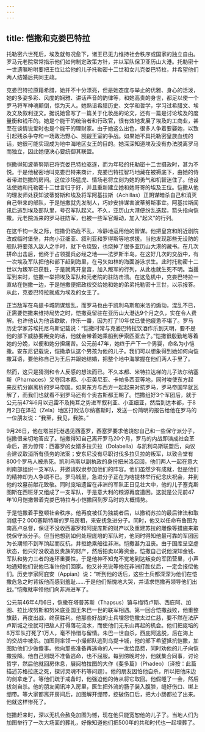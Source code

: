 ```yaml
---
---
---
```

title: 恺撒和克娄巴特拉
---




托勒密六世死后，埃及就每况愈下，诸王已无力维持社会秩序或国家的独立自由。罗马元老院常常指示他们如何制定政策方针，并以军队保卫亚历山大港。托勒密十一世遗嘱吩咐要把王位让给他的儿子托勒密十二世和女儿克娄巴特拉，并希望他们两人结婚后共同主政。

克娄巴特拉原籍希腊，她并不十分漂亮，但是她态度与举止的优雅、身心的活泼，她的多姿多彩、风度的娴雅、讲话声音的韵律等，和她高贵的身世，都足以使一个罗马将军神魂颠倒，惊为天人。她熟谙希腊历史、文学和哲学，学习过希腊文、埃及文及叙利亚文。据说她曾写了一篇关于化妆品的论文，还有一篇是讨论埃及的度量衡和钱币的。她是个能干的统治者和行政官，很有效地发展了埃及的工商业，甚至在谈情说爱时也是个能干的理财家。由于她这么出色，很多人争着要娶她，以致引起残杀争夺和一场政治野心、觊觎王室的争战。如果她不具托勒密皇族血统的话，她很可能实现成为地中海地区女王的目的。她深深知道埃及没有办法脱离罗马而独立，因此她便决心要统御其联盟。

恺撒得知波蒂努斯已将克娄巴特拉驱逐，而为年轻的托勒密十二世摄政时，甚为不悦。于是他秘密地叫克娄巴特来商计，克娄巴特拉智巧地藏在被褥底下，由她的侍者带进恺撒的房间。这位沙场猛虎、情场老将立刻为她的勇气和机智迷住了。他设法使她和托勒密十二世言归于好，并且重新建立她和她哥哥的埃及王位。恺撒从他的理发师处获知波蒂努斯和埃及将军阿基拉斯（Achillas）正阴谋暗杀自己和消灭自己带来的部队，于是恺撒就先发制人，巧妙安排谋害波蒂努斯事宜。阿基拉斯闻讯后逃到埃及部队里，号召军队起义。不久，亚历山大港便纷乱迭起，箭头指向恺撒。元老院派来的罗马驻防军，也被一些军官煽动，加入“起义”的行列。

在这千钧一发之际，恺撒仍临危不乱，冷静地运用他的智谋。他把皇宫和附近剧院改成临时堡垒，并向小亚细亚、叙利亚和罗得斯等地求援。当他发现那些无设防的舰队将要落入敌人之手时，就下令烧毁，也烧掉了很多亚历山大港的藏书。在几次拼命出击后，他终于占领援兵必经之地——法罗斯半岛。在这好几次的交战中，有一次埃及军队把他和部下赶到海里，在弓矢如林的海面游泳求生。此时托勒密十二世以为叛军已获胜，于是就离开皇宫，加入叛军的行列，从此也就生死不明。当援军到来时，恺撒一举把埃及军队和元老院的驻防击溃。在这危机中，克娄巴特拉一直站在恺撒一边，于是恺撒便把政权交给她和她的弟弟托勒密十三世，以示报答。从此，克娄巴特拉就成为埃及的女王了。

正当敌军在乌提卡城阴谋叛乱，而罗马也由于凯利乌斯和米洛的煽动，混乱不已，正需要恺撒来维持局势之时，恺撒竟留驻在亚历山大港达9个月之久，实在令人费解。也许他认为他该歇歇，作乐一番，因为打了10年仗已使他疲惫不堪了。罗马历史学家苏埃托尼乌斯记载说：“恺撒时常与克娄巴特拉饮酒作乐到天明，要不是他的部下威胁要叛变的话，他就会带着她乘船到伊索匹亚去了。”恺撒很殷勤地等着她的分娩，以便和她分担痛苦。公元前47年，她终于产下一个男婴，命名为小恺撒。安东尼记载说，恺撒承认这个男孩为他的儿子。我们可以想象得到她如何向恺撒耳语，要他称自己为王后并跟她结婚，把整个地中海掌握在他们两人手里了。

然而，这只是猜测和令人反感的想法而已。不久本都、米特拉达梯的儿子法尔纳塞斯（Pharnaces）又夺回本都、小亚美尼亚、卡帕多西亚等地，同时唆使东方起来反抗分崩离析的罗马帝国。如果东方与西方一起起来对抗罗马，罗马帝国早就瓦解了，而我们也就看不到罗马还有个奥古斯都王朝了。恺撒组好3个军团后，就于公元前47年6月以迅雷不及掩耳之势进军叙利亚、小亚细亚，然后到达本都，于8月2日在泽拉（Zela）地区打败法尔纳塞斯时，发送一份简明的报告给他在罗马的一位朋友说：“我至，我见，我胜。”

9月26日，他在塔兰托港遇见西塞罗，西塞罗要求他饶恕自己和一些保守派分子，恺撒很亲切地答应了。恺撒得知自己离开罗马20个月，罗马的内战即演成社会革命后，甚为惊愕：西塞罗的女婿多拉贝拉（Dolabella）与凯利乌斯联盟后，向议会建议取消所有债务的法案；安东尼没有尽职讨伐多拉贝拉的叛军，以致会堂有800个罗马人被杀死。凯利乌斯以副执政的身份把米洛召回，他们两人一起在意大利南部组织一支军队，并邀请奴隶参加他们的阵容。他们虽然少有成就，但是他们的精神却为人争颂不已。罗马城里，急进分子正在为喀提林举行纪念庆祝会，并到他的坟墓前献花致敬。同时庞培遗留在非洲的军队正日见壮大中，他的儿子塞克斯图斯在西班牙又组成了一支军队，于是意大利的粮源再度遭困。这就是公元前47年10月恺撒带着克娄巴特拉与小恺撒回到罗马时的大概情势。

于是恺撒着手整顿社会秩序。他再度被任为独裁者后，以撤销苏拉的最后律法和取消低于2 000塞斯特斯的罗马房租，来安抚急进分子。同时，他又以任命布鲁图为南高卢总督，保证不没收西塞罗和阿提库斯的财产以及重建苏拉的雕像等措施来取悦保守派分子。但当他想到如何处理庞培的军队时，他同时得知他最可靠的军团因为长期领不到军饷起而反抗，并拒绝乘船往非洲。恺撒甚为沮丧。由于国库呈空虚状态，他只好没收造反贵族的财产，然后拍卖以筹资金。恺撒自己说他深知金钱、军队和势力三者的连环重要性，于是他神不知鬼不觉地到达叛变的军团营里，小声地通知他们说他已准许他们回家。他又补充说等他在非洲打胜仗后，一定会报偿他们。历史学家阿庇安（Appian）说：“听到他的话后，这些士兵都深深为他们在恺撒危急之时背叛他而感到羞耻……于是他们惭愧地大哭，并请求恺撒再领导他们出战。”恺撒就率领他们向非洲进军了。

公元前46年4月6日，恺撒在塔普苏斯（Thapsus）镇与梅特卢斯、西庇阿、加图、拉比埃努斯和努米底亚国王朱巴一世的联军相遇。第一回合恺撒战败，他重整旗鼓，再度出战，终获胜利。他那些好战的士兵埋怨恺撒太过仁慈，要不然在法萨卢斯城之役就可把敌人打得落花流水，而使他们无东山再起的机会。他们把庞培的8万军队打死了1万人，毫不怜惜与留情。朱巴一世自杀，西庇阿逃脱，后在海上的交战中被杀。加图则率领一小撮部队逃到乌提卡城，他的部下希望抵抗恺撒，加图劝他们少做傻事。他向那些准备再逃命的人一一发给路费，同时劝他的儿子向恺撒投降。他自己则既不准备逃命，也不屈服。每到傍晚时分，他就集合同事，讨论哲学，然后他就回房休息，展阅柏拉图的大作《斐多篇》（Phadeo）（译按：此篇描述苏格拉底之死，探讨灵魂不朽等问题）。他的朋友因怕他自杀，所以把他床边的剑拿走了。等他们疏于戒备时，他强迫他的侍从将它取回。他假睡了一会，然后拔剑自杀。他的朋友闻讯冲入房里，医生把外流的肠子装入腹腔，缝好伤口、绑上绷带。等大家都离开房间后，加图解开绷带，挖破伤口后，把大小肠都拉了出来。他就这样惨死了。

恺撒赶来时，深以无机会赦免加图为憾，现在他只能宽恕他的儿子了。当地人们为加图举行了一次大场面的葬礼，好像知道他们把500年的共和时代也一起埋葬了。